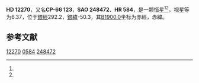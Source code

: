 {{Starbox begin
| name = HD 12270
}}
{{Starbox observe
| epoch = [[J2000.0|J2000.0]]
| constell = {{星座名待查}}<ref name=SIMBAD>{{cite web
 | url=http://simbad.u-strasbg.fr/simbad/sim-id?Ident=HR+584
 | title =Pulsating variable Star
 | publisher=Centre de Données astronomiques de Strasbourg
 | work=SIMBAD
 | accessdate=2012-07-13}}</ref><ref name=DATA>{{cite web
 | url=http://vizier.u-strasbg.fr/viz-bin/VizieR-5?-out.add=.&-source=5050&-corr=PK=HR&-out.max=9999&HR=584
 | title=VizieR Detailed Page
 | accessdate=2012-07-13
 | archive-date=2019-02-16
 | archive-url=https://web.archive.org/web/20190216082147/http://vizier.u-strasbg.fr/viz-bin/VizieR-5?-out.add=.&-source=5050&-corr=PK=HR&-out.max=9999&HR=584
 | dead-url=no
 }}</ref>
| 星官 = 
| ra = {{RA|1|57|53.6}}<ref name=SIMBAD /><ref name=DATA />
| dec = {{DEC|-65|25|29}}<ref name=SIMBAD /><ref name=DATA />
| appmag_v = 6.37<ref name=SIMBAD /><ref name=DATA />
}}
{{Starbox character
| class = G8II-III<ref name=SIMBAD /><ref name=DATA />
| b-v = 0.9<ref name=SIMBAD /><ref name=DATA />
| u-b = 0.62<ref name=SIMBAD /><ref name=DATA />
| r-i = <ref name=SIMBAD /><ref name=DATA />
| variable = 
}}
{{Starbox astrometry
| radial_v = 0.62
| prop_mo_ra = 12
| parallax = 
| p_error = 
}}
{{Starbox catalog
| names =CP-66 123，[[SAO星表|SAO]] 248472，[[HD星表|HD]] 12270，[[HR星表|HR]] 584}}
{{Starbox reference |Simbad=HR+584}}
{{Starbox end}}

'''HD 12270'''，又名'''CP-66 123'''，'''SAO 248472'''、'''HR 584'''，是一颗恒星<ref name=SIMBAD /><ref name=DATA />，视星等为6.37，位于[[銀道座標系|銀經]]292.2，[[銀道座標系|銀緯]]-50.3，其[[B1900.0|B1900.0]]坐标为赤經{{RA|1|55|10.2}}，赤緯{{DEC|-65|-50.3|39}}。

== 参考文献 ==
{{reflist}}

{{star-stub}}

[[Category:HD和HDE天體|12270]]
[[Category:HR天體|0584]]
[[Category:SAO天體|248472]]